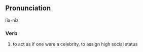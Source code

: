 ==Pronunciation==
līə-nīz

=== Verb ===

#to act as if one were a celebrity, to assign high social status